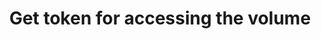 ---
title: Get token for accessing the volume
openapi: get /v1/endpoint/{endpoint_name}/volume_token
---